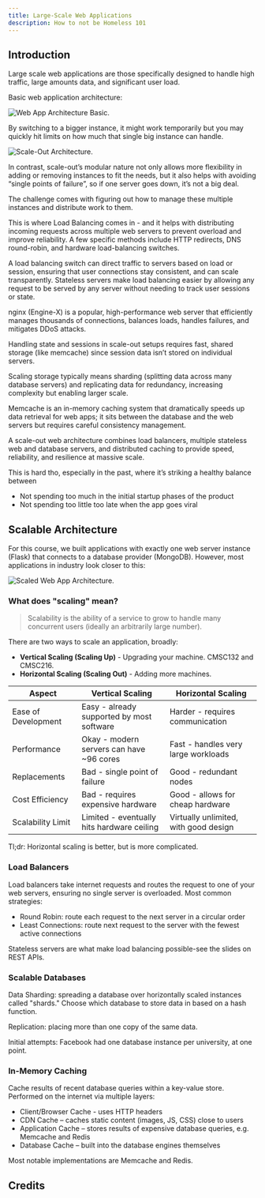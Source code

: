 ---
title: Large-Scale Web Applications
description: How to not be Homeless 101
---

## Introduction

Large scale web applications are those specifically designed to handle high traffic, large amounts data, and significant user load. 

Basic web application architecture: 

![Web App Architecture Basic.](/basic-web-app-architecture.png)


By switching to a bigger instance, it might work temporarily but you may quickly hit limits on how much that single big instance can handle. 

![Scale-Out Architecture.](/scale-out-architecture.png)

In contrast, scale-out’s modular nature not only allows more flexibility in adding or removing instances to fit the needs, but it also helps with avoiding “single points of failure”, so if one server goes down, it’s not a big deal. 

The challenge comes with figuring out how to manage these multiple instances and distribute work to them. 

This is where Load Balancing comes in - and it helps with distributing incoming requests across multiple web servers to prevent overload and improve reliability. A few specific methods include HTTP redirects, DNS round-robin, and hardware load-balancing switches. 

A load balancing switch can direct traffic to servers based on load or session, ensuring that user connections stay consistent, and can scale transparently. 
Stateless servers make load balancing easier by allowing any request to be served by any server without needing to track user sessions or state.

nginx (Engine-X) is a popular, high-performance web server that efficiently manages thousands of connections, balances loads, handles failures, and mitigates DDoS attacks.

Handling state and sessions in scale-out setups requires fast, shared storage (like memcache) since session data isn’t stored on individual servers.

Scaling storage typically means sharding (splitting data across many database servers) and replicating data for redundancy, increasing complexity but enabling larger scale.

Memcache is an in-memory caching system that dramatically speeds up data retrieval for web apps; it sits between the database and the web servers but requires careful consistency management.

A scale-out web architecture combines load balancers, multiple stateless web and database servers, and distributed caching to provide speed, reliability, and resilience at massive scale.




This is hard tho, especially in the past, where it’s striking a healthy balance between 
* Not spending too much in the initial startup phases of the product
* Not spending too little too late when the app goes viral




## Scalable Architecture

For this course, we built applications with exactly one web server instance (Flask) that connects to a database provider (MongoDB). However, most applications in industry look closer to this: 

![Scaled Web App Architecture.](/scaled-architecture.png)

### What does "scaling" mean?

> Scalability is the ability of a service to grow to handle many concurrent users (ideally an arbitrarily large number).

There are two ways to scale an application, broadly:

- **Vertical Scaling (Scaling Up)** - Upgrading your machine. CMSC132 and CMSC216.
- **Horizontal Scaling (Scaling Out)** - Adding more machines.

| Aspect | Vertical Scaling | Horizontal Scaling |
|---------|----------------------|-------------------------|
| Ease of Development | Easy - already supported by most software | Harder - requires communication |
| Performance | Okay - modern servers can have ~96 cores | Fast - handles very large workloads |
| Replacements | Bad - single point of failure | Good - redundant nodes |
| Cost Efficiency | Bad - requires expensive hardware | Good - allows for cheap hardware |
| Scalability Limit | Limited - eventually hits hardware ceiling | Virtually unlimited, with good design |

Tl;dr: Horizontal scaling is better, but is more complicated.

### Load Balancers

Load balancers take internet requests and routes the request to one of your web servers, ensuring no single server is overloaded. Most common strategies:
- Round Robin: route each request to the next server in a circular order
- Least Connections: route next request to the server with the fewest active connections

Stateless servers are what make load balancing possible-see the slides on REST APIs.

### Scalable Databases

Data Sharding: spreading a database over horizontally scaled instances called "shards." Choose which database to store data in based on a hash function.

Replication: placing more than one copy of the same data.

Initial attempts: Facebook had one database instance per university, at one point.  

### In-Memory Caching 

Cache results of recent database queries within a key-value store. Performed on the internet via multiple layers:

- Client/Browser Cache - uses HTTP headers
- CDN Cache – caches static content (images, JS, CSS) close to users
- Application Cache – stores results of expensive database queries, e.g. Memcache and Redis
- Database Cache – built into the database engines themselves

Most notable implementations are Memcache and Redis.

## Credits

<Cards>
  <Card title="Mendel Rosenblum's Lecture on Large-Scale Web Applications" href="https://web.stanford.edu/class/cs142/lectures/LargeScaleWebApps.pdf" />
  <Card title="Steve Tarzia's Lecture on Types of Scaling" href="https://web.stanford.edu/class/cs142/lectures/LargeScaleWebApps.pdf" />

</Cards>
